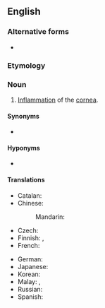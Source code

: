 ==English==
{{wikipedia}}

===Alternative forms===
* {{l|en|ceratitis}}

===Etymology===
{{blend|en|kerato|itis}}

===Noun===
{{en-noun|~|keratitises|keratitides}}

# {{lb|en|disease}} [[inflammation|Inflammation]] of the [[cornea]].

====Synonyms====
* {{l|en|corneitis}}

====Hyponyms====
* {{l|en|keratoconjunctivitis}}

====Translations====
{{trans-top|inflammation of the cornea}}
* Catalan: {{t|ca|queratitis|f}}
* Chinese:
*: Mandarin: {{t+|cmn|角膜炎|tr=jiǎomóyán|sc=Hani}}
* Czech: {{t|cs|keratitida|f}}
* Finnish: {{t|fi|sarveiskalvotulehdus}}, {{t|fi|keratiitti}}
* French: {{t+|fr|kératite|f}}
{{trans-mid}}
* German: {{t|de|Keratitis|f}}
* Japanese: {{t|ja|角膜炎|tr=かくまくえん, kakumakuen|sc=Jpan}}
* Korean: {{t+|ko|각막염|sc=Kore}}
* Malay: {{t|ms|radang kornea}}, {{t|ms|keratitis}}
* Russian: {{t+|ru|керати́т|m}}
* Spanish: {{t|es|queratitis|f}}
{{trans-bottom}}